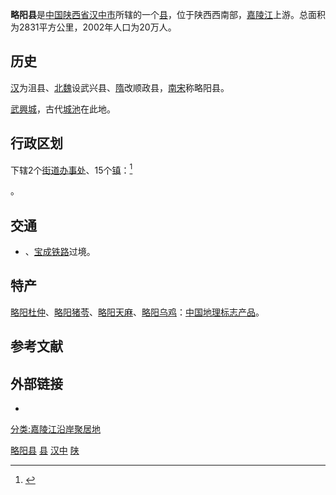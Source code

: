 {{Dablink|关于同名县份，参见：[[略阳县_(消歧义)|略阳县 (消歧义)]]。}}
{{coord|33|19||N|106|9||E|display=title}}
{{Infobox China County
| Belong = [[陕西省|陕西省]][[汉中市|汉中市]]
| Photo = 略阳_卫星图.JPG
| Photoname = 略阳县卫星地形图
| map=ChinaHanzhongLueyang.png
| map_caption=略阳县在汉中市的位置
}}
'''略阳县'''是[[中国|中国]][[陕西省|陕西省]][[汉中市|汉中市]]所辖的一个[[县|县]]，位于陕西西南部，[[嘉陵江|嘉陵江]]上游。总面积为2831平方公里，2002年人口为20万人。

==历史==
[[汉|汉]]为沮县、[[北魏|北魏]]设武兴县、[[隋|隋]]改顺政县，[[南宋|南宋]]称略阳县。

[[武興城|武興城]]，古代[[城池|城池]]在此地。

== 行政区划 ==
{{PAGENAMEBASE}}下辖2个[[街道办事处|街道办事处]]、15个[[镇|镇]]：<ref>{{PRC admin/ref sgc|61/07/27/000/000}}</ref>

{{PRC admin/children|61/07/27/000/000}}。

== 交通 ==
* {{中国国道名|345}}、[[宝成铁路|宝成铁路]]过境。

==特产==
[[略阳杜仲|略阳杜仲]]、[[略阳猪苓|略阳猪苓]]、[[略阳天麻|略阳天麻]]、[[略阳乌鸡|略阳乌鸡]]：[[中国地理标志产品|中国地理标志产品]]。

== 参考文献 ==
{{reflist}}

== 外部链接 ==
{{commonscat|略阳县}}
* {{Official website|http://www.lueyang.gov.cn/|name=略阳县人民政府}}

{{略阳县行政区划}}
{{汉中市行政区划}}
{{陕西行政区划}}
{{国家级贫困县|前}}

[[Category:略阳县|]]
[[Category:汉中区县|县]]
[[Category:陕西省县份|汉中]]
[[Category:原国家级贫困县|陕]]
[[分类:嘉陵江沿岸聚居地|分类:嘉陵江沿岸聚居地]]